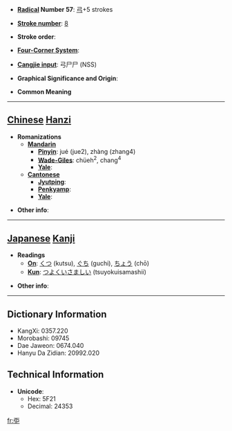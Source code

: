 * '''[[Wiktionary:Chinese radical index| Radical]] Number 57''': [[Wiktionary:Chinese radical index 弓|弓]]+5 strokes

* '''[[Wiktionary:Chinese total strokes index|Stroke number]]''': [[Wiktionary:Chinese total strokes index 8|8]]

* '''Stroke order''': 

* '''[[Wiktionary:Chinese four corner index|Four-Corner System]]''': 

* '''[[Wiktionary:Chinese Cangjie index|Cangjie input]]''': 弓尸尸 (NSS)

* '''Graphical Significance and Origin''': 

* '''Common Meaning'''

----

== [[Chinese]] [[Hanzi]] ==

* '''Romanizations'''
** '''[[Mandarin]]'''
*** '''[[Pinyin]]''': jué (jue2), zhàng (zhang4)
*** '''[[Wade-Giles]]''': chüeh<sup>2</sup>, chang<sup>4</sup>
*** '''[[Yale]]''': 
** '''[[Cantonese]]'''
*** '''[[Jyutping]]''':
*** '''[[Penkyamp]]''': 
*** '''[[Yale]]''': 

* '''Other info''': 

----

== [[Japanese]] [[Kanji]] ==

* '''Readings'''
** '''[[On]]''': [[くつ]] (kutsu), [[ぐち]] (guchi), [[ちょう]] (chō)
** '''[[Kun]]''': [[つよくいさましい]] (tsuyokuisamashii)

* '''Other info''':  

----

== Dictionary Information ==

* KangXi: 0357.220
* Morobashi: 09745
* Dae Jaweon: 0674.040
* Hanyu Da Zidian: 20992.020

== Technical Information ==

* '''Unicode''':
** Hex: 5F21
** Decimal: 24353

[[fr:弡]]